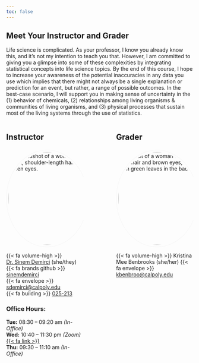 ```yaml
---
toc: false
---
```


## Meet Your Instructor and Grader

Life science is complicated. As your professor, I know you already know this, and it's not my intention to teach you that. However, I am committed to giving you a glimpse into some of these complexities by integrating statistical concepts into life science topics. By the end of this course, I hope to increase your awareness of the potential inaccuracies in any data you use which implies that there might not always be a single explanation or prediction for an event, but rather, a range of possible outcomes. In the best-case scenario, I will support you in making sense of uncertainty in the (1) behavior of chemicals, (2) relationships among living organisms & communities of living organisms, and (3) physical processes that sustain most of the living systems through the use of statistics.

:::: {.columns}

::: {.column width="45%"}
## Instructor


```{=html}
<img src="img/sinem.jpeg" alt="A headshot of a woman with curly, short, shoulder-length hair with green eyes."
  style="width: 250px; height: 250px; border-radius: 100%; margin-top: 5px; border: 1px solid whitesmoke; padding: 5px;">

```

{{< fa volume-high >}} [Dr. Sinem Demirci](audio/how-to-pronounce-my-name.mp3) (she/they)  
{{< fa brands github >}} <a href = "http://github.com/sinemdemirci" target = blank>sinemdemirci</a>   
{{< fa envelope >}} <a href = "mailto:sdemirci@calpoly.edu" target = blank>sdemirci@calpoly.edu</a>   
{{< fa building >}} <a href = "https://maps.app.goo.gl/7dTPXc1jELP4gs297" target = blank> 025-213</a>
 
### Office Hours:

__Tue:__ 08:30 – 09:20 am _(In-Office)_  
__Wed:__ 10:40 – 11:30 pm _(Zoom)_ <a href = "https://calpoly.zoom.us/j/89392427908" target = blank>{{< fa link >}}</a>  
__Thu:__ 09:30 – 11:10 am _(In-Office)_  

:::

::: {.column width="10%"}

:::

::: {.column width="45%"}

 
## Grader  

```{=html}
<img src="img/kristina.jpg" alt="Portrait of a woman with straight, long hair and brown eyes, framed by lush green leaves in the background."
  style="width: 250px; height: 250px; border-radius: 100%; margin-top: 5px; border: 1px solid whitesmoke; padding: 5px;">

```

{{< fa volume-high >}} Kristina Mee Benbrooks (she/her) 
{{< fa envelope >}} <a href = "mailto:kbenbroo@calpoly.edu">kbenbroo@calpoly.edu</a>   

:::
::::